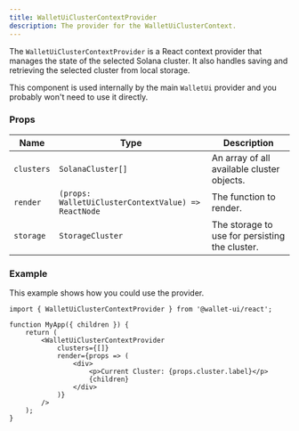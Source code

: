 ```yaml
---
title: WalletUiClusterContextProvider
description: The provider for the WalletUiClusterContext.
---
```


The `WalletUiClusterContextProvider` is a React context provider that manages the state of the selected Solana cluster. It also handles saving and retrieving the selected cluster from local storage.

This component is used internally by the main `WalletUi` provider and you probably won't need to use it directly.

### Props

| Name       | Type                                                | Description                                    |
| ---------- | --------------------------------------------------- | ---------------------------------------------- |
| `clusters` | `SolanaCluster[]`                                   | An array of all available cluster objects.     |
| `render`   | `(props: WalletUiClusterContextValue) => ReactNode` | The function to render.                        |
| `storage`  | `StorageCluster`                                    | The storage to use for persisting the cluster. |

### Example

This example shows how you could use the provider.

```tsx
import { WalletUiClusterContextProvider } from '@wallet-ui/react';

function MyApp({ children }) {
    return (
        <WalletUiClusterContextProvider
            clusters={[]}
            render={props => (
                <div>
                    <p>Current Cluster: {props.cluster.label}</p>
                    {children}
                </div>
            )}
        />
    );
}
```

